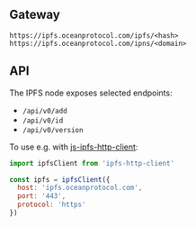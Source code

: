 
<aside className={styles.info}>

## Gateway

```text
https://ipfs.oceanprotocol.com/ipfs/<hash>
https://ipfs.oceanprotocol.com/ipns/<domain>
```

## API

The IPFS node exposes selected endpoints:

- `/api/v0/add`
- `/api/v0/id`
- `/api/v0/version`

To use e.g. with [js-ipfs-http-client](https://github.com/ipfs/js-ipfs-http-client):

```js
import ipfsClient from 'ipfs-http-client'

const ipfs = ipfsClient({
  host: 'ipfs.oceanprotocol.com',
  port: '443',
  protocol: 'https'
})
```

</aside>
